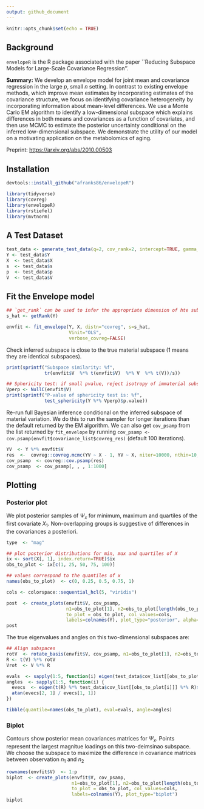 ```yaml
---
output: github_document
---
```


```r
knitr::opts_chunk$set(echo = TRUE)
```

## Background

`envelopeR` is the R package associated with the paper ``Reducing Subspace Models for Large-Scale Covariance Regression''.  

**Summary:** We develop an envelope model for joint mean and covariance regression in the large $p$, small $n$ setting.  In contrast to existing envelope methods, which improve mean estimates by incorporating estimates of the covariance structure, we focus on identifying covariance heterogeneity by incorporating information about mean-level differences.  We use a Monte Carlo EM algorithm to identify a low-dimensional
subspace which explains differences in both means and covariances as a function of covariates, and then use MCMC to estimate the posterior uncertainty conditional on the inferred low-dimensional subspace. We demonstrate the utility of our model on a motivating application on the metabolomics of aging.  

Preprint: [https://arxiv.org/abs/2010.00503](https://arxiv.org/abs/2010.00503)

## Installation

```r
devtools::install_github("afranks86/envelopeR")

library(tidyverse)
library(covreg)
library(envelopeR)
library(rstiefel)
library(mvtnorm)
```

## A Test Dataset


```r


test_data <- generate_test_data(q=2, cov_rank=2, intercept=TRUE, gamma_sd=1, error_sd=1, seed=4445)
Y <- test_data$Y
X  <- test_data$X
s  <- test_data$s
p  <- test_data$p
V  <- test_data$V
```

## Fit the Envelope model

```r

## `get_rank` can be used to infer the appropriate dimension of hte subspace of material variation
s_hat <- getRank(Y)

envfit <- fit_envelope(Y, X, distn="covreg", s=s_hat,
                       Vinit="OLS",
                       verbose_covreg=FALSE)
```


Check inferred subspace is close to the true material subspace (1 means they are identical subspaces).

```r
print(sprintf("Subspace similarity: %f", 
              tr(envfit$V  %*% t(envfit$V)  %*% V  %*% t(V))/s))

## Sphericity test: if small pvalue, reject isotropy of immaterial subspace
Vperp <- NullC(envfit$V) 
print(sprintf("P-value of sphericity test is: %f", 
              test_sphericity(Y %*% Vperp)$p.value))
```


Re-run full Bayesian inference conditional on the inferred subspace of material variation.  We do this to run the sampler for longer iterations than the default returned by the EM algorithm.  We can also get `cov_psamp` from the list returned by `fit_envelope` by running `cov_psamp <- cov.psamp(envfit$covariance_list$covreg_res)` (default 100 iterations).

```r
YV  <- Y %*% envfit$V
res  <-  covreg::covreg.mcmc(YV ~ X - 1, YV ~ X, niter=10000, nthin=10, verb=FALSE)
cov_psamp  <- covreg::cov.psamp(res)
cov_psamp  <- cov_psamp[, , , 1:1000]
```

## Plotting

### Posterior plot

We plot posterior samples of $\Psi_x$ for minimum, maximum and quartiles of the first covariate $X_1$.  Non-overlapping groups is suggestive of differences in the covariances a posteriori.

```r
type  <- "mag"

## plot posterior distributions for min, max and quartiles of X
ix <- sort(X[, 1], index.return=TRUE)$ix
obs_to_plot <- ix[c(1, 25, 50, 75, 100)]

## values correspond to the quantiles of x
names(obs_to_plot)  <- c(0, 0.25, 0.5, 0.75, 1)

cols <- colorspace::sequential_hcl(5, "viridis")

post  <- create_plots(envfit$V, cov_psamp,
                      n1=obs_to_plot[1], n2=obs_to_plot[length(obs_to_plot)],
                      to_plot = obs_to_plot, col_values=cols,
                      labels=colnames(Y), plot_type="posterior", alpha=0.5)
post
```

The true eigenvalues and angles on this two-dimensional subspaces are:

```r
## Align subspaces 
rotV  <- rotate_basis(envfit$V, cov_psamp, n1=obs_to_plot[1], n2=obs_to_plot[length(obs_to_plot)])$rotV
R <- t(V) %*% rotV
Vrot  <- V %*% R

evals  <- sapply(1:5, function(i) eigen(test_data$cov_list[[obs_to_plot[i]]])$values[1])
angles  <- sapply(1:5, function(i) {
  evecs  <- eigen(t(R) %*% test_data$cov_list[[obs_to_plot[i]]] %*% R)$vectors
  atan(evecs[2, 1] / evecs[1, 1])
})

tibble(quantile=names(obs_to_plot), eval=evals, angle=angles)
```

### Biplot

Contours show posterior mean covariances matrices for $\Psi_x$.  Points represent the largest magnitue loadings on this two-deimsinao subspace.  We choose the subspace to maximize the difference in covariance matrices between observation $n_1$ and $n_2$


```r
rownames(envfit$V)  <- 1:p
biplot  <- create_plots(envfit$V, cov_psamp,
                        n1=obs_to_plot[1], n2=obs_to_plot[length(obs_to_plot)],
                        to_plot = obs_to_plot, col_values=cols,
                        labels=colnames(Y), plot_type="biplot")
biplot
```




